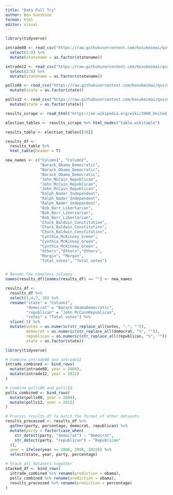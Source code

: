 ```yaml
---
title: "Data Pull Try"
author: Ben Sunshine
format: html
editor: visual
---
```


```r
library(tidyverse)
```

```r
intrade08 <- read_csv("https://raw.githubusercontent.com/kosukeimai/qss/master/PREDICTION/intrade08.csv") %>%
  select(2:8) %>%
  mutate(statename = as.factor(statename))

intrade12 <- read_csv("https://raw.githubusercontent.com/kosukeimai/qss/master/PREDICTION/intrade12.csv") %>%
  select(2:8) %>%
  mutate(statename = as.factor(statename))

polls08 <- read_csv("https://raw.githubusercontent.com/kosukeimai/qss/master/PREDICTION/polls08.csv") %>%
  mutate(state = as.factor(state))

polls12 <- read_csv("https://raw.githubusercontent.com/kosukeimai/qss/master/PREDICTION/polls12.csv") %>%
  mutate(state = as.factor(state))

results_scrape <- read_html("https://en.wikipedia.org/wiki/2008_United_States_presidential_election")

election_tables <- results_scrape %>% html_nodes("table.wikitable")

results_table <- election_tables[[10]]

results_df <- 
  results_table %>% 
  html_table(header = T) 

new_names <- c("Column1", "Column2", 
               "Barack_Obama_Democratic", 
               "Barack_Obama_Democratic",
               "Barack_Obama_Democratic", 
               "John_McCain_Republican", 
               "John_McCain_Republican",
               "John_McCain_Republican", 
               "Ralph_Nader_Independent", 
               "Ralph_Nader_Independent",
               "Ralph_Nader_Independent", 
               "Bob_Barr_Libertarian", 
               "Bob_Barr_Libertarian",
               "Bob_Barr_Libertarian", 
               "Chuck_Baldwin_Constitution", 
               "Chuck_Baldwin_Constitution",
               "Chuck_Baldwin_Constitution", 
               "Cynthia_McKinney_Green", 
               "Cynthia_McKinney_Green",
               "Cynthia_McKinney_Green", 
               "Others","Others","Others", 
               "Margin", "Margin",
               "Total_votes", "Total_votes")


# Rename the nameless columns
names(results_df)[names(results_df) == ""] <- new_names

results_df <-
  results_df %>%
  select(1,4,7, 26) %>%
  rename("state" = "Column1",
         "democrat" = "Barack ObamaDemocratic",
         "republican" = "John McCainRepublican",
         "votes" = "Total votes") %>%
  slice(-1) %>%
  mutate(votes = as.numeric(str_replace_all(votes, ",", "")),
         democrat = as.numeric(str_replace_all(democrat, "%", "")),
         republican = as.numeric(str_replace_all(republican, "%", "")),
         state = as.factor(state))


```



```r
library(tidyverse)

# Combine intrade08 and intrade12
intrade_combined <- bind_rows(
  mutate(intrade08, year = 2008),
  mutate(intrade12, year = 2012)
)

# Combine polls08 and polls12
polls_combined <- bind_rows(
  mutate(polls08, year = 2008),
  mutate(polls12, year = 2012)
)

# Process results_df to match the format of other datasets
results_processed <- results_df %>%
  gather(party, percentage, democrat, republican) %>%
  mutate(party = factor(case_when(
    str_detect(party, "democrat") ~ "Democrat",
    str_detect(party, "republican") ~ "Republican"
  )),
  year = ifelse(year == 2008, 2008, 2012)) %>%
  select(state, year, party, percentage)

# Stack all datasets together
stacked_df <- bind_rows(
  intrade_combined %>% rename(prediction = obama),
  polls_combined %>% rename(prediction = obama),
  results_processed %>% rename(prediction = percentage)
)

```

